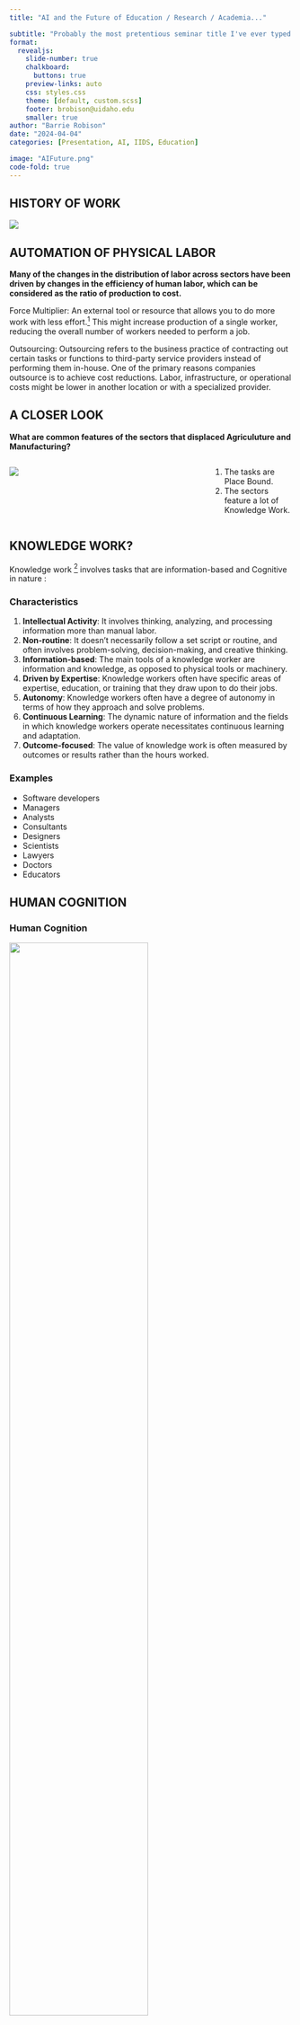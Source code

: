 ```yaml
---
title: "AI and the Future of Education / Research / Academia..."

subtitle: "Probably the most pretentious seminar title I've ever typed..."
format:
  revealjs: 
    slide-number: true
    chalkboard: 
      buttons: true
    preview-links: auto
    css: styles.css
    theme: [default, custom.scss]
    footer: brobison@uidaho.edu
    smaller: true
author: "Barrie Robison"
date: "2024-04-04"
categories: [Presentation, AI, IIDS, Education]

image: "AIFuture.png"
code-fold: true
---
```


## HISTORY OF WORK

![](us-employment-share2.jpg)

## AUTOMATION OF PHYSICAL LABOR

**Many of the changes in the distribution of labor across sectors have been driven by changes in the efficiency of human labor, which can be considered as the ratio of production to cost.**

[Force Multiplier:]{.red} An external tool or resource that allows you to do more work with less effort.[^1] This might increase production of a single worker, reducing the overall number of workers needed to perform a job.

[^1]: The term originally comes from the military context, but it has been widely adopted in business, technology, and other fields to describe a factor that dramatically amplifies the effectiveness of a group or system.

[Outsourcing:]{.red} Outsourcing refers to the business practice of contracting out certain tasks or functions to third-party service providers instead of performing them in-house. One of the primary reasons companies outsource is to achieve cost reductions. Labor, infrastructure, or operational costs might be lower in another location or with a specialized provider.

## A CLOSER LOOK

**What are common features of the sectors that displaced Agriculuture and Manufacturing?**

::: columns
::: {.column width="70%"}
![](us-employment-sharebottom.png)
:::

::: {.column width="30%"}
::: incremental
1.  The tasks are [Place Bound]{.red}.
2.  The sectors feature a lot of [Knowledge Work]{.red}.
:::
:::
:::

## KNOWLEDGE WORK?

Knowledge work [^2] involves tasks that are information-based and [Cognitive]{.red} in nature :

[^2]: "Knowledge Work" is a term coined by Peter Drucker in his 1959 book "Landmarks of Tomorrow."

::: panel-tabset
### Characteristics

::: small
1.  **Intellectual Activity**: It involves thinking, analyzing, and processing information more than manual labor.
2.  **Non-routine**: It doesn't necessarily follow a set script or routine, and often involves problem-solving, decision-making, and creative thinking.
3.  **Information-based**: The main tools of a knowledge worker are information and knowledge, as opposed to physical tools or machinery.
4.  **Driven by Expertise**: Knowledge workers often have specific areas of expertise, education, or training that they draw upon to do their jobs.
5.  **Autonomy**: Knowledge workers often have a degree of autonomy in terms of how they approach and solve problems.
6.  **Continuous Learning**: The dynamic nature of information and the fields in which knowledge workers operate necessitates continuous learning and adaptation.
7.  **Outcome-focused**: The value of knowledge work is often measured by outcomes or results rather than the hours worked.
:::

### Examples

-   Software developers
-   Managers
-   [Analysts]{.red}
-   Consultants
-   Designers
-   [Scientists]{.red}
-   Lawyers
-   Doctors
-   [Educators]{.red}
:::

## HUMAN COGNITION

::: panel-tabset
### Human Cognition

![](humancognition.png){.absolute height="70%"}

### Knowledge Work

::: small
1.  **Intellectual Activity**: It involves thinking, analyzing, and processing information more than manual labor.
2.  **Non-routine**: It doesn't necessarily follow a set script or routine, and often involves problem-solving, decision-making, and creative thinking.
3.  **Information-based**: The main tools of a knowledge worker are information and knowledge, as opposed to physical tools or machinery.
4.  **Driven by Expertise**: Knowledge workers often have specific areas of expertise, education, or training that they draw upon to do their jobs.
5.  **Autonomy**: Knowledge workers often have a degree of autonomy in terms of how they approach and solve problems.
6.  **Continuous Learning**: The dynamic nature of information and the fields in which knowledge workers operate necessitates continuous learning and adaptation.
7.  **Outcome-focused**: The value of knowledge work is often measured by outcomes or results rather than the hours worked.
:::
:::

## HUMAN COGNITIVE LABOR[^3]

[^3]: Human cognitive labor refers to tasks and functions that require human intellectual processes, such as thinking, understanding, learning, and problem-solving. While physical labor is centered on manual and bodily tasks, cognitive labor emphasizes mental processes and the application of knowledge.

**Aspects of human cognitive labor:**

::: small
1.  **Problem Solving**: Identifying complex issues and reviewing related information to develop and evaluate options and implement solutions.
2.  **Decision Making**: Considering the relative costs and benefits of potential actions to choose the most appropriate one.
3.  **Analysis**: Examining data or information and breaking it down to understand its structure, trends, or implications.
4.  **Learning and Adaptation**: Acquiring new knowledge and skills and adjusting to new information or circumstances.
5.  **Creativity**: Generating new ideas, concepts, or solutions.
6.  **Planning**: Determining how a system or operation should work and how changes in conditions, operations, and environments will affect outcomes.
7.  **Communication**: Conveying information effectively, both verbally and in writing. This also includes the ability to listen and understand information from others.
8.  **Emotional Intelligence**: Recognizing, understanding, and managing our own emotions while also recognizing, understanding, and influencing the emotions of others.
:::

## SOME EXAMPLES

-   Here is a contract and our contract guidelines. Review and red-line the contract.

-   Does this Animal Care protocol conform to the federal guidelines?

-   I have a fever and a cough. What is wrong with me?

-   Gather data from these documents and summarize/analyze it.

-   How does this job applicant align with the needs described in our job description?

**These [tasks]{.red} are difficult to automate because their inputs are complex, unstructured, and highly variable. They require human Cognitive Labor.**

**How does this relate to research methods?**

## AUTOMATION OF COGNITIVE LABOR

**"The future is already here — it's just not very evenly distributed."** [^4]

[^4]: William Gibson (a science fiction author) made this observation to highlight how technological advancements and innovations might be present in certain places or among specific groups, but they haven't yet permeated all levels of society or all geographic areas. The quote encapsulates the idea that the future, in many ways, exists in pockets in the present, but its widespread adoption and distribution are yet to occur.

## ARTIFICIAL INTELLIGENCE

Summarizing the history of AI and creating a visual timeline is an example of [Knowledge Work]{.red}. It requires [Cognitive Labor]{.red} on my part. Cognitive labor is hard.

::: panel-tabset
### History of AI

[AI has a long and interesting history that I need to summarize...](https://www.analyticsvidhya.com/blog/2023/07/the-fascinating-evolution-of-generative-ai/){target="_blank"}

### Visual Timeline

[I'd rather have a graph](https://chat.openai.com/share/908127b8-fe2a-41c3-8989-961489ccfd66){target="_blank"}

::: incremental
1.  Making a graph is hard.

2.  Except it isn't.. ![](fulltimelinegraph.png){.absolute right="0" bottom="50" height="70%"}
:::
:::


## 2022: A TIPPING POINT

![](recenttimeline.jpeg)

## GENERATIVE AI

[Generative Artificial Intelligence]{.red} describes a group of algorithms or models that can be used to create new content, including text, code, images, video, audio, and simulations.

::: columns
::: {.column .small width="40%"}
**Examples:**

ChatGPT: Text to Text [Generative Pretrained Transformer]{.red} with a chat interface

MidJourney: Text to Image

an abstract representation of an unemployment line caused by the emergence of artificial general intelligence, glowing blue computational network, photorealistic, dark technology, dark academia

[Sora](https://openai.com/sora){target="blank"}: text to video

[Suno](https://www.suno.ai){target="blank"}: text to music.

Hardtechno Dark John Carpenter Synth
:::

::: {.column width="60%"}
![](AIFuture.mp4){.absolute .width="30%"}
:::
:::

## LARGE LANGUAGE MODELS (LLM)

A type of AI model designed to understand and generate human-like text.

::: aside
Nvidia (the company that makes GPUs) has great learning resources on AI. [This one](https://www.nvidia.com/en-us/glossary/data-science/large-language-models/) is a great summary of the significance of LLMs
:::

::: panel-tabset
### Key Characteristics

1.  **Model Type**: Subset of deep learning within machine learning.
2.  **Architecture**: Commonly based on the Transformer architecture.
3.  **Size**: Contains billions to trillions of parameters.

### Training and Capabilities

1.  **Training Data**: Trained on vast datasets, including books, articles, and web content.
2.  **Functionality**: Generates coherent text, answers questions, translates, summarizes, and more.
3.  **Transfer Learning**: Fine-tuned on specific datasets for specialized tasks.

### Limitations

1.  Generates based on training data patterns.
2.  Doesn't "understand" like humans.
3.  Can produce incorrect or nonsensical answers.
4.  Influenced by biases in training data.
:::

## CAPABILITIES

![](images/gptexamresults.jpg){.absolute height="80%"}

::: aside
arXiv:2303.10130v5 \econ.GN 21 Aug 2023
:::

## TASKS ARE OPERATIONS

**Human Cognitive Tasks**

Input Human Output

**LLM Operations**

Prompt Model Response

## LLM OPERATIONS

::: aside
These categories and their descriptions on the next three slides are from material by [David Shapiro](https://www.youtube.com/@4IR.David.Shapiro), particularly his [video on Prompt Engineering](https://www.youtube.com/watch?v=aq7fnqzeaPc&list=PLV3Fr1UUO9bGRNgCadLldVVZu8OHzJpbY&index=3&t=732s)
:::

### [Reductive]{.red}

Take a large amount of text and produce a smaller output.

Input is larger than the output.

### [Transformative]{.red}

Transmute the input into a new format.

Input and output are roughly the same size and/or meaning.

### [Generative]{.red}

Generate a large amount of text from a small set of instructions or data.

Input is smaller than the output.

## REDUCTIVE OPERATIONS

**Take a large amount of text and produce a smaller output.**

::: small
-   **Summarization:** Say the same thing with fewer words.
    -   Can use list, notes, executive summary.
-   **Distillation:** Purify the underlying principles or facts.
    -   Remove all the noise, extract axioms, foundations, etc.
-   **Extraction:** Retrieve specific kinds of information.
    -   Question answering, listing names, extracting dates, etc.
-   **Characterizing:** Describe the content of the text.
    -   Describe either the text as a whole, or within the subject.
-   **Analyzing:** Find patterns or evaluate against a framework.
    -   Structural analysis, rhetorical analysis, etc
-   **Evaluation:** Measuring, grading, or judging the content.
    -   Grading papers, evaluating against morals
-   **Critiquing:** Provide feedback within the context of the text.
    -   Provide recommendations for improvement
:::

## Transformation Operations

**Transmute the input into another format. Input and output are roughly the same size and/or meaning.**

::: small
-   **Reformatting**: Change the presentation only.
    -   Prose to screenplay, XML to JSON
-   **Refactoring**: Achieve same results with more efficiency.
    -   Say the same exact thing, but differently
-   **Language Change**: Translate between languages.
    -   English to Russian, C++ to Python
-   **Restructuring**: Optimize structure for logical flow, etc.
    -   Change order, add or remove structure
-   **Modification**: Rewrite copy to achieve different intention.
    -   Change tone, formality, diplomacy, style, etc
-   **Clarification**: Make something more comprehensible.
    -   Embellish or more clearly articulate
:::

## Generative Operations

**Generate a large amount of text from a small set of instructions or data.**

::: small
-   **Drafting**: Generate a draft of some kind of document.
    -   Code, fiction, legal copy, KB, science, storytelling
-   **Planning**: Given parameters, come up with plans.
    -   Actions, projects, objectives, missions, constraints, context.
-   **Brainstorming**: Use imagine to list out possibilities.
    -   Ideation, exploration of possibilities, problem solving, hypothesizing
-   **Amplification**: Articulate and explicate something further.
    -   Expanding and expounding, riffing on stuff
:::

## CRITICAL DETAILS

::: panel-tabset
### Prompt

**What are the characteristics of your task?**

-   Operation Type: Reductive, Transformative, or Generative?
-   Size: [Tokens]{.red} How much information do you need to send to the model?
-   Context: What other relevant information/data is required? Where is it?
-   Format: Text only? File uploads? .pdf, .csv, .json, .docx, .xlsx, .pptx, .jpg, .png, etc
-   Quality: [Prompt Engineering]{.red}

### Model

**There are a TON of different Models and they vary substantially.**

-   Size
-   Cost
-   Security
-   Context Window
-   Input Types
-   Training Data
-   Type: Conversational Agent vs Task Oriented Agent
-   Specificity/Flexibility
-   License

### Response

**How do evaluate the quality of the response?**

-   Accuracy
-   Consistency
-   Creativity
-   Size
-   Format
-   Specificity
:::

## LATENT CONTENT

**Knowledge, facts, concepts, and information that is "embedded" in the model and must be "activated" by correct prompting.**

Latent content only originates from [Training Data]{.red}.

**Examples:**

-   World Knowledge: General facts and understanding of the world.
-   Scientific Information: Embedded data on scientific principles.
-   Cultural Knowledge: Information on cultures and social norms.
-   Historical Knowledge: Data on past events and figures.
-   Languages: Language structures, vocabulary, and syntax.

## EMERGENT CAPABILITIES

The abilities of Large Language Models (LLMs) that arise as a result of their extensive training on vast datasets, even if those capabilities were not explicitly "taught" or "programmed" into the model.

::: small
1.  **Unintended Abilities**: Emergent capabilities might lead the model to perform tasks it wasn't explicitly trained for. For example, an [LLM might be trained on general text but can still translate between languages]{.red}, write in different styles, or even generate code.

2.  **Beyond Training Data**: While LLMs are trained on specific data, the patterns they recognize can be generalized to a variety of tasks. This generalization can sometimes lead to surprising and useful outputs, as well as unintended or harmful ones.

3.  **Complex Interactions**: The interactions between the numerous parameters in LLMs can lead to behaviors that aren't immediately predictable from the training data alone. These behaviors arise from the complex, multi-dimensional relationships the model has learned.

4.  **Potential and Pitfalls**: Emergent capabilities can be both an asset and a liability. On one hand, they showcase the flexibility and adaptability of LLMs. On the other, they can result in outputs that are unexpected, inaccurate, or even biased.

5.  **Example - Metaphor Understanding**: While not explicitly trained to understand metaphors, an LLM might still be able to interpret and generate metaphoric language due to its exposure to diverse linguistic constructs in its training data.

6.  **Example - Creativity**: LLMs can generate creative text, poetry, or stories. While they don't "understand" creativity in the human sense, their vast training allows them to mimic creative constructs.

7.  **Limitations**: Despite their emergent capabilities, LLMs have limitations. They don't truly "understand" concepts in the way humans do, and their outputs are entirely based on patterns in the data they've seen.
:::

## HALLUCINATION

Instances where the model generates information that is not accurate, not based on its training data, or simply fabricated. Essentially, the model "hallucinates" details that aren't grounded in reality or the facts it has been trained on.

::: small
1.  **Origin of the Term**: The term "hallucination" is borrowed from human psychology, where it refers to perceiving things that aren't present in reality. When applied to LLMs, it captures the idea that the model sometimes produces outputs that aren't reflective of real facts or the content it was trained on.

2.  **Causes**: Hallucinations can be caused by various factors, including the model misinterpreting the input, over-generalizing from its training data, or trying to complete ambiguous queries with details it "invents" on the spot.

3.  **Common in Open-ended Queries**: LLMs are more prone to hallucinate when given open-ended prompts or when there's a lack of specific context. In these situations, the model might fill in gaps with fabricated details.

4.  **Concerns**: Hallucinations are a concern, especially when users rely on LLMs for accurate information. They highlight the importance of treating outputs from LLMs as suggestions or starting points rather than definitive answers.

5.  **Mitigation**: Efforts to mitigate hallucinations in LLMs include refining model architectures, improving training data, and employing post-training fine-tuning or validation processes. Additionally, user feedback and iterative development are crucial for identifying and reducing such issues.
:::

## AUTOMATION OF COGNITIVE LABOR

### Tasks are Operations

Complex job functions are often a series of tasks.

::: small
1.  Treat each task as an information problem.

    -   You have various information needs for each process or task
    -   Information comes from various sources
    -   You perform different transformations on the information

2.  Define each task in terms of Operations.

    -   Shrinking: Summarization, extraction, classification
    -   Translation: Changing from one format to another
    -   Expanding: Brainstorming, synthesizing, drafting

3.  [Prompt Engineering](https://www.promptengineering.org/what-are-large-language-model-llm-agents/): The creation of the prompt is carefully engineered to provide optimal instructions and context to the LLM. Factors like tone, point of view, and conversational style help steer the LLM's response.

4.  [Model Selection](https://huggingface.co/models): Huggingface.co currently features 350,247 models and they have a [leaderboard](https://huggingface.co/models) for performance!

5.  Evaluate the response(s) against data you trust.
:::

## COVID19 Survey Data

![](Plospaper.png){.absolute height=500}

![](email.png){.absolute height=500 right=10}

## Claude v GPT

![](Opus.png){.absolute left=100 height="90%"}

![](GPT.png){.absolute right=100 height="90%"}


## University of Phoenix

![](Terryemail.png)

## Semantic Literature Analysis

[Tickbase.net](https://data.tickbase.net){target="blank"}



## AGI

::: aside
https://cft.vanderbilt.edu/guides-sub-pages/blooms-taxonomy/
:::

![](images/Blooms-Taxonomy.jpg)

## GOLDEN RULE

Are you using AI to help you learn, grow, and maximize your impact?

[OR]{.red}

Are you using AI to misrepresent your abilities?

![](golden.png)

## AI and EDUCATION

![](claudeAIED1.png){.absolute left="10"}

![](GPT4AIED1.png){.absolute right="10"}

## SHOW don't TELL

**Challenge:** Produce a working example of how genAI can contribute positively to both student learning and faculty efficiency.

![](nuismer.png)

## BIO 314

![](syllabus.png){.absolute left="30"}

![](Lectures.png){.absolute right="30"}

## BIO314 CUSTOMIZED WEBSITE

[This](https://professorpolymorphic.github.io/AI101Bio314/){target="blank"} took me ~ 2 hours.

Will Barrie crash and burn?

![](barrie.png)



## Resources

::: small
https://www.youtube.com/@samwitteveenai

https://www.youtube.com/@4IR.David.Shapiro

https://www.youtube.com/@mreflow

https://www.futuretools.io

https://snorkel.ai/large-language-models-llms/

https://www.mckinsey.com/mgi/our-research/generative-ai-and-the-future-of-work-in-america

https://thehill.com/opinion/congress-blog/3913530-artificial-intelligence-is-not-going-to-take-all-our-jobs/

https://arxiv.org/abs/2303.10130

https://www.analyticsvidhya.com/blog/2023/07/the-fascinating-evolution-of-generative-ai/

https://kyleake.medium.com/data-behind-the-large-language-models-llm-gpt-and-beyond-8b34f508b5de

https://arxiv.org/pdf/2303.08774.pdf

https://www.fiddler.ai/blog/the-missing-link-in-generative-aimonit

https://www.fiddler.ai/blog/the-missing-link-in-generative-ai

https://www.mckinsey.com/featured-insights/mckinsey-explainers/what-is-generative-ai

https://www.nvidia.com/en-us/glossary/data-science/large-language-models/

https://blogs.nvidia.com/blog/2023/01/26/what-are-large-language-models-used-for/

https://www.promptengineering.org/what-are-large-language-model-llm-agents/
:::
